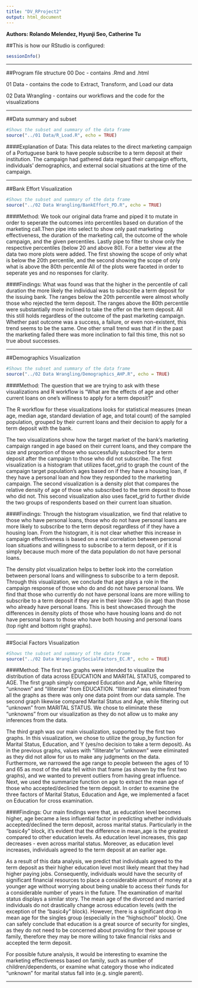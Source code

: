 ```yaml
---
title: "DV_RProject2"
output: html_document
---
```

**Authors: Rolando Melendez, Hyunji Seo, Catherine Tu**

##This is how our RStudio is configured:
```r
sessionInfo()
```
***
##Program file structure
  00 Doc - contains .Rmd and .html 
  
  01 Data - contains the code to Extract, Transform, and Load our data 
  
  02 Data Wrangling - contains our workflows and the code for the visualizations 

***  
##Data summary and subset
```r
#Shows the subset and summary of the data frame
source("../01 Data/R_Load.R", echo = TRUE)
```

####Explanation of Data:
This data relates to the direct marketing campaign of a Portuguese bank to have people subscribe to a term deposit at their institution. The campaign had gathered data regard their campaign efforts, individuals' demographics, and external social situations at the time of the campaign. 

***
##Bank Effort Visualization
```r
#Shows the subset and summary of the data frame
source("../02 Data Wrangling/BankEffort_PD.R", echo = TRUE)
```

####Method: 
  We took our original data frame and piped it to mutate in order to seperate the outcomes into percentiles based on duration of the marketing call.Then pipe into select to show only past marketing effectiveness, the duration of the marketing call, the outcome of the whole campaign, and the given percentiles. Lastly pipe to filter to show only the respective percentiles (below 20 and above 80).
  For a better view at the data two more plots were added. The first showing the scope of only what is below the 20th percentile, and the second showing the scope of only what is above the 80th percentile
  All of the plots were faceted in order to seperate yes and no responses for clarity.

####Findings:
What was found was that the higher in the percentile of call duration the more likely the individual was to subscribe a term deposit for the issuing bank. The ranges below the 20th percentile were almost wholly those who rejected the term deposit. The ranges above the 80th percentile were substantially more inclined to take the offer on the term deposit. All this still holds regardless of the outcome of the past marketing campaign. Whether past outcome was a success, a failure, or even non-existent, this trend seems to be the same. One other small trend was that if in the past the marketing failed there was more inclination to fail this time, this not so true about successes.

***

##Demographics Visualization
```r
#Shows the subset and summary of the data frame
source("../02 Data Wrangling/Demographics_AHP.R", echo = TRUE)
```

####Method:
The question that we are trying to ask with these visualizations and R workflow is "What are the effects of age and other current loans on one's williness to apply for a term deposit?" 

The R workflow for these visualizations looks for statistical measures (mean age, median age, standard deviation of age, and total count) of the sampled population, grouped by their current loans and their decision to apply for a term deposit with the bank.

The two visualizations show how the target market of the bank's marketing campaign ranged in age based on their current loans, and they compare the size and proportion of those who successfully subscribed for a term deposit after the campaign to those who did not subscribe.
The first visualization is a histogram that utilizes facet_grid to graph the count of the campaign target population's ages based on if they have a housing loan, if they have a personal loan and how they responded to the marketing campaign.
The second visualization is a density plot that compares the relative density of age of those who subscribed to the term deposit to those who did not. This second visualization also uses facet_grid to further divide the two groups of respondents based on their current loan situation.

####Findings:
Through the histogram visualization, we find that relative to those who have personal loans, those who do not have personal loans are more likely to subscribe to the term deposit regardless of if they have a housing loan. From the histogram, it is not clear whether this increase in campaign effectiveness is based on a real correlation between personal loan situations and willingness to subscribe to a term deposit, or if it is simply because much more of the data population do not have personal loans.

The density plot visualization helps to better look into the correlation between personal loans and willingness to subscribe to a term deposit. Through this visualization, we conclude that age plays a role in the campaign response of those who do and do not have personal loans. We find that those who currently do not have personal loans are more willing to subscribe to a term deposit if they are in their lower-30s (in age) than those who already have personal loans. This is best showcased through the differences in density plots of those who have housing loans and do not have personal loans to those who have both housing and personal loans (top right and bottom right graphs). 

***

##Social Factors Visualization
```r
#Shows the subset and summary of the data frame
source("../02 Data Wrangling/SocialFactors_EC.R", echo = TRUE)
```

####Method:
The first two graphs were intended to visualize the distribution of data across EDUCATION and MARITAL STATUS, compared to AGE. The first graph simply compared Education and Age, while filtering "unknown" and "illiterate" from EDUCATION. "Illiterate" was eliminated from all the graphs as there was only one data point from our data sample. The second graph likewise compared Marital Status and Age, while filtering out "unknown" from MARITAL STATUS. We chose to eliminate these "unknowns" from our visualization as they do not allow us to make any inferences from the data.

The third graph was our main visualization, supported by the first two graphs. In this visualization, we chose to utilize the group_by function for Marital Status, Education, and Y (yes/no decision to take a term deposit). As in the previous graphs, values with "illiterate"or "unknown" were eliminated as they did not allow for us to make any judgments on the data. Furthermore, we narrowed the age range to people between the ages of 10 and 65 as most of the data fell within that frame (as shown by the first two graphs), and we wanted to prevent outliers from having great influence. Next, we used the summarize function on age to extract the mean age of those who accepted/declined the term deposit. In order to examine the three factors of Marital Status, Education and Age, we implemented a facet on Education for cross examination.

####Findings:
Our main findings were that, as education level becomes higher, age became a less influential factor in predicting whether individuals accepted/declined the term deposit, across marital status. Particularly in the "basic4y" block, it's evident that the difference in mean_age is the greatest compared to other education levels. As education level increases, this gap decreases - even across marital status. Moreover, as education level increases, individuals agreed to the term deposit at an earlier age.

As a result of this data analysis, we predict that individuals agreed to the term deposit as their higher education level most likely meant that they had higher paying jobs. Consequently, individuals would have the security of significant financial resources to place a considerable amount of money at a younger age without worrying about being unable to access their funds for a considerable number of years in the future. The examination of marital status displays a similar story. The mean age of the divorced and married individuals do not drastically change across education levels (with the exception of the "basic4y" block). However, there is a significant drop in mean age for the singles group (especially in the "highschool" block). One can safely conclude that education is a great source of security for singles, as they do not need to be concerned about providing for their spouse or family, therefore they may be more willing to take financial risks and accepted the term deposit.

For possible future analysis, it would be interesting to examine the marketing effectiveness based on family, such as number of children/dependents, or examine what category those who indicated "unknown" for marital status fall into (e.g. single parent).

***
